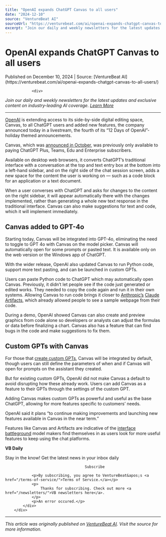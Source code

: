 ```yaml
---
title: "OpenAI expands ChatGPT Canvas to all users"
date: "2024-12-10"
source: "VentureBeat AI"
sourceUrl: "https://venturebeat.com/ai/openai-expands-chatgpt-canvas-to-all-users/"
excerpt: "Join our daily and weekly newsletters for the latest updates and exclusive content on industry-leading AI coverage. Learn More OpenAI is extending access to its side-by-side digital editing space, Can..."
---
```


# OpenAI expands ChatGPT Canvas to all users

<div class="text-sm text-gray-500 mb-4">
  Published on December 10, 2024 | Source: [VentureBeat AI](https://venturebeat.com/ai/openai-expands-chatgpt-canvas-to-all-users/)
</div>


				<div>
<p><em>Join our daily and weekly newsletters for the latest updates and exclusive content on industry-leading AI coverage. <a href="https://venturebeat.com/newsletters/?utm_source=VBsite&amp;utm_medium=desktopNav">Learn More</a></em></p>



<hr/>
</div><p><a href="https://openai.com/" target="_blank">OpenAI</a> is extending access to its side-by-side digital editing space, Canvas, to all ChatGPT users and added new features, the company announced today in a livestream, the fourth of its &#x201c;12 Days of OpenAI&#x201d;-holiday themed announcements. </p>



<p>Canvas, which was <a href="https://venturebeat.com/ai/openai-launches-chatgpt-canvas-challenging-claude-artifacts/">announced in October</a>, was previously only available to paying ChatGPT Plus, Teams, Edu and Enterprise subscribers. </p>



<div/><p>Available on desktop web browsers, it converts ChatGPT&#x2019;s traditional interface with a conversation at the top and text entry box at the bottom into a left-hand sidebar, and on the right side of the chat session screen, adds a new space for the content the user is working on &#x2014; such as a code block for an application or a text document. </p>



<p>When a user converses with ChatGPT and asks for changes to the content on the right sidebar, it will appear automatically there with the changes implemented, rather than generating a whole new text response in the traditional interface. Canvas can also make suggestions for text and code, which it will implement immediately.&#xa0;</p>



<h2>Canvas added to GPT-4o</h2>



<p>Starting today, Canvas will be integrated into GPT-4o, eliminating the need to toggle to GPT 4o with Canvas on the model picker. Canvas will automatically open for some prompts or pasted text. It is available only on the web version or the Windows app of ChatGPT.</p>



<p>With the wider release, OpenAI also updated Canvas to run Python code, support more text pasting, and can be launched in custom GPTs.&#xa0;</p>



<p>Users can paste Python code to ChatGPT which may automatically open Canvas. Previously, it didn&#x2019;t let people see if the code just generated or edited works. They needed to copy the code again and run it in their own systems. Allowing Canvas to run code brings it closer to <a href="https://www.anthropic.com/" target="_blank">Anthropic&#x2019;s</a> <a href="https://venturebeat.com/ai/anthropic-launches-claude-artifacts-generally-for-all-users-mobile/">Claude Artifacts</a>, which already allowed people to see a sample webpage from their code.&#xa0;</p>



<p>During a demo, OpenAI showed Canvas can also create and preview graphics from code alone so developers or analysts can adjust the formulas or data before finalizing a chart. Canvas also has a feature that can find bugs in the code and make suggestions to fix them.&#xa0;</p>



<h2>Custom GPTs with Canvas</h2>



<p>For those that <a href="https://venturebeat.com/ai/openai-announces-customizable-gpts-for-businesses-and-consumers/">create custom GPTs</a>, Canvas will be integrated by default, though users can still define the parameters of when and if Canvas will open for prompts on the assistant they created.&#xa0;</p>



<p>But for existing custom GPTs, OpenAI did not make Canvas a default to avoid disrupting how these already work. Users can add Canvas as a feature to their GPTs through the settings of the custom GPT.&#xa0;</p>



<p>Adding Canvas makes custom GPTs as powerful and useful as the base ChatGPT, allowing for more features specific to customers&#x2019; needs.&#xa0;</p>



<p>OpenAI said it plans &#x201c;to continue making improvements and launching new features available in Canvas in the near term.&#x201d;</p>



<p>Features like Canvas and Artifacts are indicative of the <a href="https://venturebeat.com/ai/why-anthropics-artifacts-may-be-this-years-most-important-ai-feature-unveiling-the-interface-battle/">interface battleground</a> model makers find themselves in as users look for more useful features to keep using the chat platforms.&#xa0;&#xa0;&#xa0;</p>
<div>
		<div>
			<div>
				<div><strong>VB Daily</strong></div>
				<p>Stay in the know! Get the latest news in your inbox daily</p>
				
					
					
					
										Subscribe
				
				<p>By subscribing, you agree to VentureBeat&apos;s <a href="/terms-of-service/">Terms of Service.</a></p>
				<p>
					Thanks for subscribing. Check out more <a href="/newsletters/">VB newsletters here</a>.
				</p>
				<p>An error occured.</p>
			</div>
		</div>
		
</div>			</div>

---

*This article was originally published on [VentureBeat AI](https://venturebeat.com/ai/openai-expands-chatgpt-canvas-to-all-users/). Visit the source for more information.*
